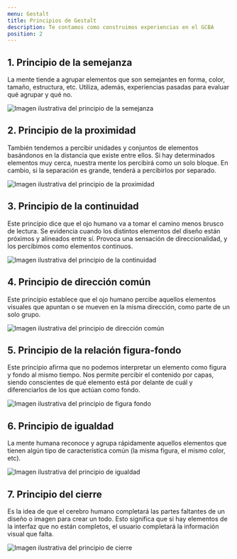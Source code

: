 ```yaml
---
menu: Gestalt
title: Principios de Gestalt
description: Te contamos como construimos experiencias en el GCBA
position: 2
---
```


## 1. Principio de la semejanza

La mente tiende a agrupar elementos que son semejantes en forma, color, tamaño, estructura, etc. Utiliza, además, experiencias pasadas para evaluar qué agrupar y qué no.

![Imagen ilustrativa del principio de la semejanza](/creamos_experiencias/diseño/semejanza.svg)

## 2. Principio de la proximidad

También tendemos a percibir unidades y conjuntos de elementos basándonos en la distancia que existe entre ellos. Si hay determinados elementos muy cerca, nuestra mente los percibirá como un solo bloque. En cambio, si la separación es grande, tenderá a percibirlos por separado.

![Imagen ilustrativa del principio de la proximidad](/creamos_experiencias/diseño/proximidad.svg)

## 3. Principio de la continuidad

Este principio dice que el ojo humano va a tomar el camino menos brusco de lectura. Se evidencia cuando los distintos elementos del diseño están próximos y alineados entre sí. Provoca una sensación de direccionalidad, y los percibimos como elementos continuos.

![Imagen ilustrativa del principio de la continuidad](/creamos_experiencias/diseño/continuidad.svg)

## 4. Principio de dirección común

Este principio establece que el ojo humano percibe aquellos elementos visuales que apuntan o se mueven en la misma dirección, como parte de un solo grupo.

![Imagen ilustrativa del principio de dirección común](/creamos_experiencias/diseño/dirección_común.svg)

## 5. Principio de la relación figura-fondo

Este principio afirma que no podemos interpretar un elemento como figura y fondo al mismo tiempo. Nos permite percibir el contenido por capas, siendo conscientes de qué elemento está por delante de cuál y diferenciarlos de los que actúan como fondo.

![Imagen ilustrativa del principio de figura fondo](/creamos_experiencias/diseño/figura_fondo.svg)

## 6. Principio de igualdad

La mente humana reconoce y agrupa rápidamente aquellos elementos que tienen algún tipo de característica común (la misma figura, el mismo color, etc).

![Imagen ilustrativa del principio de igualdad](/creamos_experiencias/diseño/igualdad.svg)

## 7. Principio del cierre

Es la idea de que el cerebro humano completará las partes faltantes de un diseño o imagen para crear un todo. Esto significa que si hay elementos de la interfaz que no están completos, el usuario completará la información visual que falta.

![Imagen ilustrativa del principio de cierre](/creamos_experiencias/diseño/cierre.svg)
